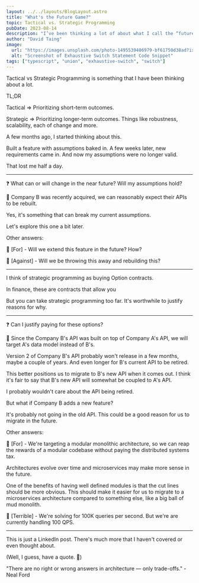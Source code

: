 ```yaml
---
layout: ../../layouts/BlogLayout.astro
title: "What's the Future Game?"
topic: Tactical vs. Strategic Programming
pubDate: 2023-08-14
description: "I’ve been thinking a lot of about what I call the “future game”. Or as John Ousterhout outlines in his book “A Philosophy of Software Design”, it’s the idea of Tactical Programming vs Strategic Programming."
author: "David Taing"
image:
  url: "https://images.unsplash.com/photo-1495539406979-bf61750d38ad?ixlib=rb-4.0.3&ixid=M3wxMjA3fDB8MHxwaG90by1wYWdlfHx8fGVufDB8fHx8fA%3D%3D&auto=format&fit=crop&w=2070&q=80"
  alt: "Screenshot of Exhaustive Switch Statement Code Snippet"
tags: ["typescript", "union", "exhaustive-switch", "switch"]
---
```


Tactical vs Strategic Programming is something that I have been thinking about a lot.

TL;DR

Tactical => Prioritizing short-term outcomes.

Strategic => Prioritizing longer-term outcomes. Things like robustness, scalability, each of change and more.

A few months ago, I started thinking about this.

Built a feature with assumptions baked in. A few weeks later, new requirements came in. And now my assumptions were no longer valid.

That lost me half a day.

---

❓ What can or will change in the near future? Will my assumptions hold?

💬 Company B was recently acquired, we can reasonably expect their APIs to be rebuilt.

Yes, it's something that can break my current assumptions.

Let's explore this one a bit later.

Other answers:

💬 [For] - Will we extend this feature in the future? How?

💬 [Against] - Will we be throwing this away and rebuilding this?

---

I think of strategic programming as buying Option contracts.

In finance, these are contracts that allow you

But you can take strategic programming too far. It's worthwhile to justify reasons for why.

---

❓ Can I justify paying for these options?

💬 Since the Company B's API was built on top of Company A's API, we will target A's data model instead of B's.

Version 2 of Company B's API probably won't release in a few months, maybe a couple of years. And even longer for B's current API to be retired.

This better positions us to migrate to B's new API when it comes out. I think it's fair to say that B's new API will somewhat be coupled to A's API.

I probably wouldn't care about the API being retired.

But what if Company B adds a new feature?

It's probably not going in the old API. This could be a good reason for us to migrate in the future.

Other answers:

💬 [For] - We're targeting a modular monolithic architecture, so we can reap the rewards of a modular codebase without paying the distributed systems tax.

Architectures evolve over time and microservices may make more sense in the future.

One of the benefits of having well defined modules is that the cut lines should be more obvious. This should make it easier for us to migrate to a microservices architecture compared to something else, like a big ball of mud monolith.

💬 [Terrible] - We're solving for 100K queries per second. But we're are currently handling 100 QPS.

---

This is just a LinkedIn post. There's much more that I haven't covered or even thought about.

(Well, I guess, have a quote. 🙂)

"There are no right or wrong answers in architecture — only trade-offs." - Neal Ford

